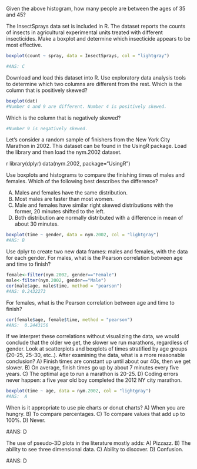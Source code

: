 Given the above histogram, how many people are between the ages of 35 and 45?

The InsectSprays data set is included in R. The dataset reports the counts of insects in agricultural experimental units treated with different insecticides. Make a boxplot and determine which insecticide appears to be most effective.

```r
boxplot(count ~ spray, data = InsectSprays, col = "lightgray")

#ANS: C
```


Download and load this dataset into R. Use exploratory data analysis tools to determine which two columns are different from the rest. Which is the column that is positively skewed?

```r
boxplot(dat)
#Number 4 and 9 are different. Number 4 is positively skewed.
```


Which is the column that is negatively skewed?

```r
#Number 9 is negatively skewed.
```

Let’s consider a random sample of finishers from the New York City Marathon in 2002. This dataset can be found in the UsingR package. Load the library and then load the nym.2002 dataset.

r library(dplyr) data(nym.2002, package="UsingR")

Use boxplots and histograms to compare the finishing times of males and females. Which of the following best describes the difference?

A) Males and females have the same distribution.
B) Most males are faster than most women.
C) Male and females have similar right skewed distributions with the former, 20 minutes shifted to the left.
D) Both distribution are normally distributed with a difference in mean of about 30 minutes.

```r
boxplot(time ~ gender, data = nym.2002, col = "lightgray")
#ANS: B
```

Use dplyr to create two new data frames: males and females, with the data for each gender. For males, what is the Pearson correlation between age and time to finish?

```r
female<-filter(nym.2002, gender=="Female")
male<-filter(nym.2002, gender=="Male")
cor(male$age, male$time, method = "pearson")
#ANS: 0.2432273
```

For females, what is the Pearson correlation between age and time to finish?
```r
cor(female$age, female$time, method = "pearson")
#ANS:  0.2443156
```

If we interpret these correlations without visualizing the data, we would conclude that the older we get, the slower we run marathons, regardless of gender. Look at scatterplots and boxplots of times stratified by age groups (20-25, 25-30, etc..). After examining the data, what is a more reasonable conclusion?
A) Finish times are constant up until about our 40s, then we get slower.
B) On average, finish times go up by about 7 minutes every five years.
C) The optimal age to run a marathon is 20-25.
D) Coding errors never happen: a five year old boy completed the 2012 NY city marathon.

```r
boxplot(time ~ age, data = nym.2002, col = "lightgray")
#ANS:  A
```

When is it appropriate to use pie charts or donut charts?
A) When you are hungry.
B) To compare percentages.
C) To compare values that add up to 100%.
D) Never.

#ANS: D


The use of pseudo-3D plots in the literature mostly adds:
A) Pizzazz.
B) The ability to see three dimensional data.
C) Ability to discover.
D) Confusion.

#ANS: D